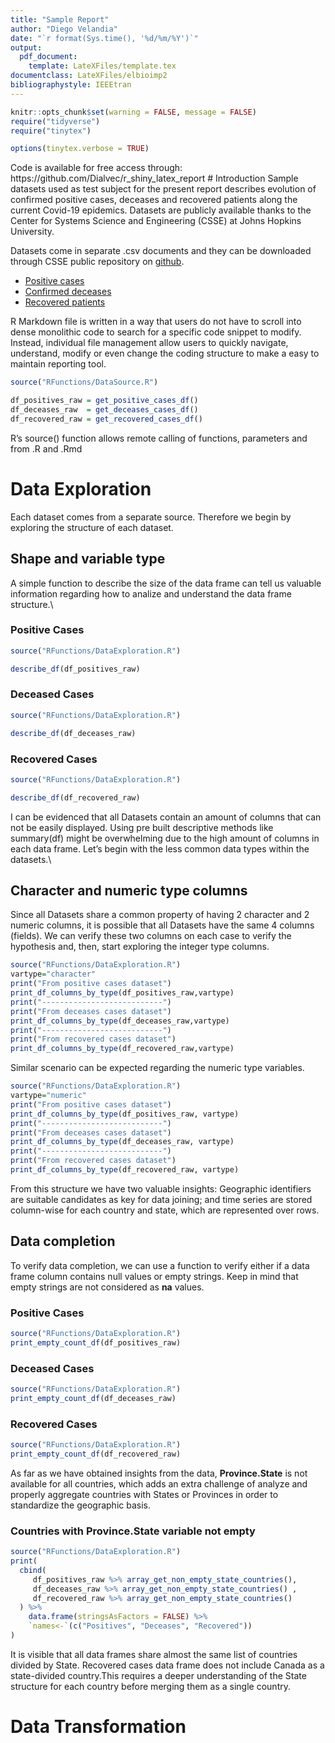 ```yaml
---
title: "Sample Report"
author: "Diego Velandia"
date: "`r format(Sys.time(), '%d/%m/%Y')`"
output: 
  pdf_document:
    template: LateXFiles/template.tex
documentclass: LateXFiles/elbioimp2
bibliographystyle: IEEEtran
---
```


```r
knitr::opts_chunk$set(warning = FALSE, message = FALSE)
require("tidyverse")
require("tinytex")
```

```r
options(tinytex.verbose = TRUE)
```
Code is available for free access through: https://github.com/Dialvec/r_shiny_latex_report
# Introduction
Sample datasets used as test subject for the present report describes evolution of confirmed positive cases, deceases and recovered patients along the current Covid-19 epidemics. Datasets are publicly available thanks to the Center for Systems Science and Engineering (CSSE) at Johns Hopkins University.

Datasets come in separate .csv documents and they can be downloaded through CSSE public repository on [github](https://github.com/CSSEGISandData/COVID-19).

* [Positive cases](https://raw.githubusercontent.com/CSSEGISandData/COVID-19/master/csse_covid_19_data/csse_covid_19_time_series/time_series_covid19_confirmed_global.csv)
* [Confirmed deceases](https://github.com/CSSEGISandData/COVID-19/blob/1dd60c4dfe9e89429f1c185a5ecc20d36c5e2461/csse_covid_19_data/csse_covid_19_time_series/time_series_covid19_deaths_global.csv)
* [Recovered patients](https://github.com/CSSEGISandData/COVID-19/blob/1dd60c4dfe9e89429f1c185a5ecc20d36c5e2461/csse_covid_19_data/csse_covid_19_time_series/time_series_covid19_recovered_global.csv)

R Markdown file is written in a way that users do not have to scroll into dense monolithic code to search for a specific code snippet to modify. Instead, individual file management allow users to quickly navigate, understand, modify or even change the coding structure to make a easy to maintain reporting tool.

```r
source("RFunctions/DataSource.R")

df_positives_raw = get_positive_cases_df()
df_deceases_raw  = get_deceases_cases_df()
df_recovered_raw = get_recovered_cases_df()
```

R's source() function allows remote calling of functions, parameters and from .R and .Rmd

# Data Exploration

Each dataset comes from a separate source. Therefore we begin by exploring the structure of each dataset.

## Shape and variable type

A simple function to describe the size of the data frame can tell us valuable information regarding how to analize and understand the data frame structure.\\

### Positive Cases

```r
source("RFunctions/DataExploration.R")

describe_df(df_positives_raw)
```

### Deceased Cases

```r
source("RFunctions/DataExploration.R")

describe_df(df_deceases_raw)
```

### Recovered Cases

```r
source("RFunctions/DataExploration.R")

describe_df(df_recovered_raw)
```

I can be evidenced that all Datasets contain an amount of columns that can not be easily displayed. Using pre built descriptive methods like summary(df) might be overwhelming due to the high amount of columns in each data frame. Let's begin with the less common data types within the datasets.\\ 

## Character and numeric type columns

Since all Datasets share a common property of having 2 character and 2 numeric columns, it is possible that all Datasets have the same 4 columns (fields). We can verify these two columns on each case to verify the hypothesis and, then, start exploring the integer type columns.

```r
source("RFunctions/DataExploration.R")
vartype="character"
print("From positive cases dataset")
print_df_columns_by_type(df_positives_raw,vartype)
print("---------------------------")
print("From deceases cases dataset")
print_df_columns_by_type(df_deceases_raw,vartype)
print("---------------------------")
print("From recovered cases dataset")
print_df_columns_by_type(df_recovered_raw,vartype)
```

Similar scenario can be expected regarding the numeric type variables.

```r
source("RFunctions/DataExploration.R")
vartype="numeric"
print("From positive cases dataset")
print_df_columns_by_type(df_positives_raw, vartype)
print("---------------------------")
print("From deceases cases dataset")
print_df_columns_by_type(df_deceases_raw, vartype)
print("---------------------------")
print("From recovered cases dataset")
print_df_columns_by_type(df_recovered_raw, vartype)
```

From this structure we have two valuable insights: Geographic identifiers are suitable candidates as key for data joining; and time series are stored column-wise for each country and state, which are represented over rows.

## Data completion

To verify data completion, we can use a function to verify either if a data frame column contains null values or empty strings. Keep in mind that empty strings are not considered as **na** values.

### Positive Cases

```r
source("RFunctions/DataExploration.R")
print_empty_count_df(df_positives_raw)
```


### Deceased Cases

```r
source("RFunctions/DataExploration.R")
print_empty_count_df(df_deceases_raw)
```

### Recovered Cases

```r
source("RFunctions/DataExploration.R")
print_empty_count_df(df_recovered_raw)
```

As far as we have obtained insights from the data, **Province.State** is not available for all countries, which adds an extra challenge of analyze and properly aggregate countries with States or Provinces in order to standardize the geographic basis.


### Countries with **Province.State** variable not empty

```r
source("RFunctions/DataExploration.R")
print(
  cbind(
     df_positives_raw %>% array_get_non_empty_state_countries(),
     df_deceases_raw %>% array_get_non_empty_state_countries() ,
     df_recovered_raw %>% array_get_non_empty_state_countries()
  ) %>% 
    data.frame(stringsAsFactors = FALSE) %>%
    `names<-`(c("Positives", "Deceases", "Recovered"))
)
```

It is visible that all data frames share almost the same list of countries divided by State. Recovered cases data frame does not include Canada as a state-divided country.This requires a deeper understanding of the State structure for each country before merging them as a single country.

# Data Transformation